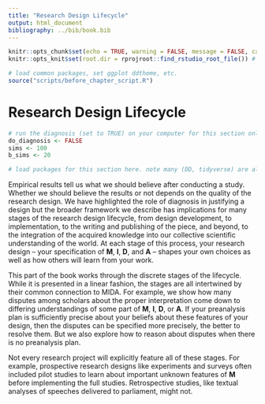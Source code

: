 ```yaml
---
title: "Research Design Lifecycle"
output: html_document
bibliography: ../bib/book.bib 
---
```


<!-- note do_bookdown is set in index.rmd, so we know if you're running just this .Rmd or compiling the book-->
```r
knitr::opts_chunk$set(echo = TRUE, warning = FALSE, message = FALSE, cache = FALSE)
knitr::opts_knit$set(root.dir = rprojroot::find_rstudio_root_file()) # files are all relative to RStudio project home
```

```r
# load common packages, set ggplot ddtheme, etc.
source("scripts/before_chapter_script.R")
```

<!-- start post here, do not edit above -->

# Research Design Lifecycle

<!-- make sure to rename the section title below -->

```r
# run the diagnosis (set to TRUE) on your computer for this section only before pushing to Github. no diagnosis will ever take place on github.
do_diagnosis <- FALSE
sims <- 100
b_sims <- 20
```

```r
# load packages for this section here. note many (DD, tidyverse) are already available, see scripts/package-list.R
```

Empirical results tell us what we should believe after conducting a study. Whether we should believe the results or not depends on the quality of the research design. We have highlighted the role of diagnosis in justifying a design but the broader framework we describe has implications for many stages of the research design lifecycle, from design development, to implementation, to the writing and publishing of the piece, and beyond, to the integration of the acquired knowledge into our collective scientific understanding of the world. At each stage of this process, your research design -- your specification of **M**, **I**, **D**, and **A** -- shapes your own choices as well as how others will learn from your work.

This part of the book works through the discrete stages of the lifecycle. While it is presented in a linear fashion, the stages are all intertwined by their common connection to MIDA. For example, we show how many disputes among scholars about the proper interpretation come down to differing understandings of some part of **M**, **I**, **D**, or **A**. If your preanalysis plan is sufficiently precise about your beliefs about these features of your design, then the disputes can be specified more precisely, the better to resolve them. But we also explore how to reason about disputes when there is no preanalysis plan.

Not every research project will explicitly feature all of these stages. For example, prospective research designs like experiments and surveys often included pilot studies to learn about important unknown features of **M** before implementing the full studies. Retrospective studies, like textual analyses of speeches delivered to parliament, might not. 
